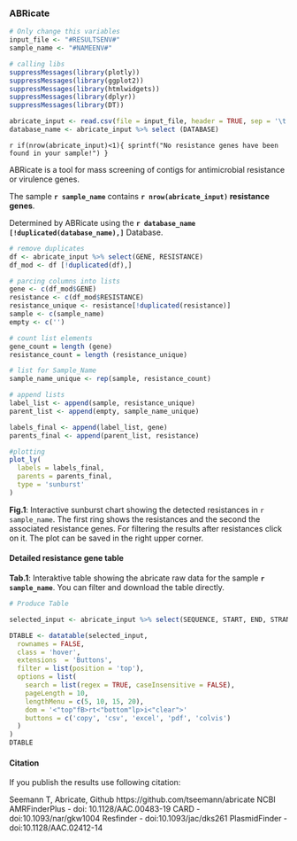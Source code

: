 <!-- Report template, please replace {TOOL}  -->

### ABRicate

```r
# Only change this variables
input_file <- "#RESULTSENV#"
sample_name <- "#NAMEENV#"

# calling libs
suppressMessages(library(plotly))
suppressMessages(library(ggplot2))
suppressMessages(library(htmlwidgets))
suppressMessages(library(dplyr))
suppressMessages(library(DT))

abricate_input <- read.csv(file = input_file, header = TRUE, sep = '\t', check.names=FALSE)
database_name <- abricate_input %>% select (DATABASE)
```


`r if(nrow(abricate_input)<1){ sprintf("No resistance genes have been found in your sample!") }`


ABRicate is a tool for mass screening of contigs for antimicrobial resistance or virulence genes.

The sample **`r sample_name`** contains **`r nrow(abricate_input)` resistance genes**.   

Determined by ABRicate using the **`r database_name [!duplicated(database_name),]`** Database. 

```r

# remove duplicates
df <- abricate_input %>% select(GENE, RESISTANCE)
df_mod <- df [!duplicated(df),]

# parcing columns into lists
gene <- c(df_mod$GENE)
resistance <- c(df_mod$RESISTANCE)
resistance_unique <- resistance[!duplicated(resistance)]
sample <- c(sample_name)
empty <- c('')

# count list elements
gene_count = length (gene)
resistance_count = length (resistance_unique)

# list for Sample_Name
sample_name_unique <- rep(sample, resistance_count)

# append lists
label_list <- append(sample, resistance_unique)
parent_list <- append(empty, sample_name_unique)

labels_final <- append(label_list, gene)
parents_final <- append(parent_list, resistance)

#plotting
plot_ly(
  labels = labels_final,
  parents = parents_final,
  type = 'sunburst'
)
```
**Fig.1**: Interactive sunburst chart showing the detected resistances in `r sample_name`. The first ring shows the resistances and the second the associated resistance genes.
For filtering the results after resistances click on it. The plot can be saved in the right upper corner.

#### **Detailed resistance gene table**
**Tab.1**: Interaktive table showing the abricate raw data for the sample **`r sample_name`**. You can filter and download the table directly.
```r
# Produce Table

selected_input <- abricate_input %>% select(SEQUENCE, START, END, STRAND, GENE, ACCESSION, PRODUCT, RESISTANCE)

DTABLE <- datatable(selected_input, 
  rownames = FALSE, 
  class = 'hover', 
  extensions  = 'Buttons', 
  filter = list(position = 'top'),
  options = list(
    search = list(regex = TRUE, caseInsensitive = FALSE),
    pageLength = 10,
    lengthMenu = c(5, 10, 15, 20),
    dom = '<"top"fB>rt<"bottom"lp>i<"clear">' 
    buttons = c('copy', 'csv', 'excel', 'pdf', 'colvis')
  )
)
DTABLE 
```

#### **Citation**
If you publish the results use following citation:

Seemann T, Abricate, Github https://github.com/tseemann/abricate
NCBI AMRFinderPlus - doi: 10.1128/AAC.00483-19
CARD - doi:10.1093/nar/gkw1004
Resfinder - doi:10.1093/jac/dks261
PlasmidFinder - doi:10.1128/AAC.02412-14
